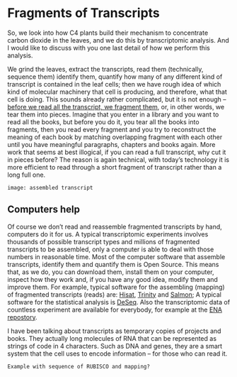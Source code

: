 # Fragments of Transcripts

So, we look into how C4 plants build their mechanism to concentrate carbon dioxide in the leaves, and we do this by transcriptomic analysis. And I would like to discuss with you one last detail of how we perform this analysis.

We grind the leaves, extract the transcripts, read them (technically, sequence them) identify them, quantify how many of any different kind of transcript is contained in the leaf cells; then we have rough idea of which kind of molecular machinery that cell is producing, and therefore, what that cell is doing. This sounds already rather complicated, but it is not enough -- [before we read all the transcript, we fragment them](https://en.wikipedia.org/wiki/RNA-Seq), or, in other words, we tear them into pieces. Imagine that you enter in a library and you want to read all the books, but before you do it, you tear all the books into fragments, then you read every fragment and you try to reconstruct the meaning of each book by matching overlapping fragment with each other until you have meaningful paragraphs, chapters and books again. More work that seems at best illogical, if you can read a full transcript, why cut it in pieces before? The reason is again technical, with today's technology it is more efficient to read through a short fragment of transcript rather than a long full one.

```
image: assembled transcript
```

## Computers help

Of course we don't read and reassemble fragmented transcripts by hand, computers do it for us. A typical transcriptomic experiments involves thousands of possible transcript types and millions of fragmented transcripts to be assembled, only a computer is able to deal with those numbers in reasonable time. Most of the computer software that assemble transcripts, identify them and quantify them is Open Source. This means that, as we do, you can download them, install them on your computer, inspect how they work and, if you have any good idea, modify them and improve them. For example, typical software for the assembling (mapping) of fragmented transcripts (reads) are: [Hisat](http://ccb.jhu.edu/software/hisat2/index.shtml), [Trinity](https://github.com/trinityrnaseq/trinityrnaseq/wiki) and [Salmon](https://combine-lab.github.io/salmon/about/); A typical software for the statistical analysis is [DeSeq](https://bioconductor.org/packages/release/bioc/vignettes/DESeq2/inst/doc/DESeq2.html). Also the transcriptomic data of countless experiment are available for everybody, for example at the [ENA repostory](https://www.ebi.ac.uk/ena).

I have been talking about transcripts as temporary copies of projects and books. They actually long molecules of RNA that can be represented as strings of code in 4 characters. Such as DNA and genes, they are a smart system that the cell uses to encode information -- for those who can read it.

```
Example with sequence of RUBISCO and mapping?
```
